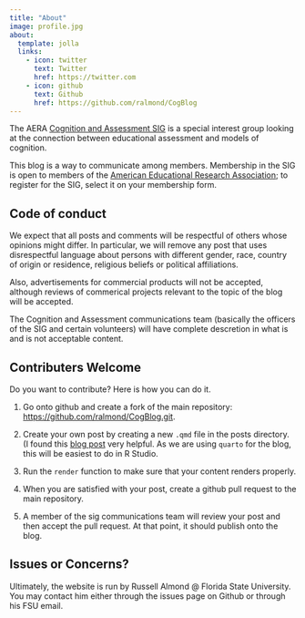 ```yaml
---
title: "About"
image: profile.jpg
about:
  template: jolla
  links:
    - icon: twitter
      text: Twitter
      href: https://twitter.com
    - icon: github
      text: Github
      href: https://github.com/ralmond/CogBlog
---
```


The AERA [Cognition and Assessment SIG](https://www.aera.net/SIG167/Cognition-and-Assessment-SIG-167) is a special interest group looking at the connection between educational assessment and models of cognition.

This blog is a way to communicate among members.  Membership in the SIG is open to members of the [American Educational Research Association](https://aera.net); to register for the SIG, select it on your membership form.

## Code of conduct

We expect that all posts and comments will be respectful of others whose opinions might differ.  In particular, we will remove any post that uses disrespectful language about persons with different gender, race, country of origin or residence, religious beliefs or political affiliations.

Also, advertisements for commercial products will not be accepted, although reviews of commerical projects relevant to the topic of the blog will be accepted.

The Cognition and Assessment communications team (basically the officers of the SIG and certain volunteers) will have complete descretion in what is and is not acceptable content.

## Contributers Welcome

Do you want to contribute?  Here is how you can do it.

1) Go onto github and create a fork of the main repository:  <https://github.com/ralmond/CogBlog.git>.

2) Create your own post by creating a new `.qmd` file in the posts directory.  (I found this [blog post](https://albert-rapp.de/posts/13_quarto_blog_writing_guide/13_quarto_blog_writing_guide.html) very helpful.  As we are using `quarto` for the blog, this will be easiest to do in R Studio.

3) Run the `render` function to make sure that your content renders properly.

4) When you are satisfied with your post, create a github pull request to the main repository.

5) A member of the sig communications team will review your post and then accept the pull request.  At that point, it should publish onto the blog.

## Issues or Concerns?

Ultimately, the website is run by Russell Almond @ Florida State University.  You may contact him either through the issues page on Github or through his FSU email.


